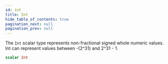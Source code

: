 ```yaml
---
id: int
title: Int
hide_table_of_contents: true
pagination_next: null
pagination_prev: null
---
```



The `Int` scalar type represents non-fractional signed whole numeric values. Int can represent values between -(2^31) and 2^31 - 1.

```graphql
scalar Int
```




